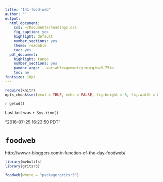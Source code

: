 ```yaml
---
title: "141-food-web"
author: ''
output:
  html_document:
    css: ~/Documents/headings.css
    fig_caption: yes
    highlight: default
    number_sections: yes
    theme: readable
    toc: yes
  pdf_document:
    highlight: tango
    number_sections: yes
    pandoc_args: --variable=geometry:margin=0.75in
    toc: no
fontsize: 10pt
---
```

<A NAME="top"> </A>

```r
require(knitr)
opts_chunk$set(eval = TRUE, echo = FALSE, fig.height = 8, fig.width = 8, tidy=FALSE)
```

`r getwd()`  

Last knit was `r Sys.time()`

"2016-07-25 16:23:50 PDT"

# `foodweb`


http://www.r-bloggers.com/r-function-of-the-day-foodweb/
```r
library(mvbutils)
library(gritsr3)
```


```r
foodweb(where = "package:gritsr3")
```

